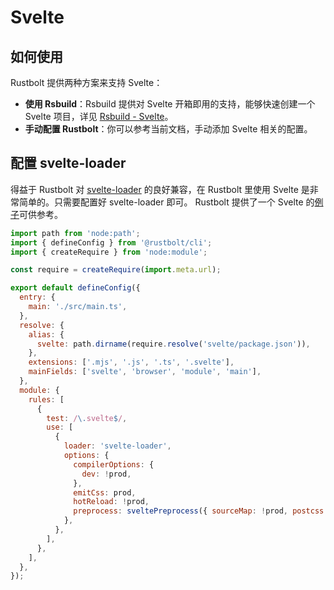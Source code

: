 # Svelte

## 如何使用

Rustbolt 提供两种方案来支持 Svelte：

- **使用 Rsbuild**：Rsbuild 提供对 Svelte 开箱即用的支持，能够快速创建一个 Svelte 项目，详见 [Rsbuild - Svelte](https://rsbuild.dev/zh/guide/framework/svelte)。
- **手动配置 Rustbolt**：你可以参考当前文档，手动添加 Svelte 相关的配置。

## 配置 svelte-loader

得益于 Rustbolt 对 [svelte-loader](https://github.com/sveltejs/svelte-loader) 的良好兼容，在 Rustbolt 里使用 Svelte 是非常简单的。只需要配置好 svelte-loader 即可。 Rustbolt 提供了一个 Svelte 的[例子](https://github.com/rustbolt-contrib/rstack-examples/tree/main/rustbolt/svelte)可供参考。

```js title="rustbolt.config.mjs"
import path from 'node:path';
import { defineConfig } from '@rustbolt/cli';
import { createRequire } from 'node:module';

const require = createRequire(import.meta.url);

export default defineConfig({
  entry: {
    main: './src/main.ts',
  },
  resolve: {
    alias: {
      svelte: path.dirname(require.resolve('svelte/package.json')),
    },
    extensions: ['.mjs', '.js', '.ts', '.svelte'],
    mainFields: ['svelte', 'browser', 'module', 'main'],
  },
  module: {
    rules: [
      {
        test: /\.svelte$/,
        use: [
          {
            loader: 'svelte-loader',
            options: {
              compilerOptions: {
                dev: !prod,
              },
              emitCss: prod,
              hotReload: !prod,
              preprocess: sveltePreprocess({ sourceMap: !prod, postcss: true }),
            },
          },
        ],
      },
    ],
  },
});
```
